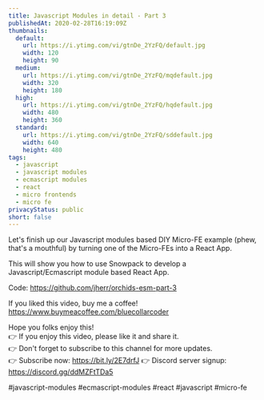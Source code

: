 ```yaml
---
title: Javascript Modules in detail - Part 3
publishedAt: 2020-02-28T16:19:09Z
thumbnails:
  default:
    url: https://i.ytimg.com/vi/gtnDe_2YzFQ/default.jpg
    width: 120
    height: 90
  medium:
    url: https://i.ytimg.com/vi/gtnDe_2YzFQ/mqdefault.jpg
    width: 320
    height: 180
  high:
    url: https://i.ytimg.com/vi/gtnDe_2YzFQ/hqdefault.jpg
    width: 480
    height: 360
  standard:
    url: https://i.ytimg.com/vi/gtnDe_2YzFQ/sddefault.jpg
    width: 640
    height: 480
tags:
  - javascript
  - javascript modules
  - ecmascript modules
  - react
  - micro frontends
  - micro fe
privacyStatus: public
short: false
---
```

  
  Let's finish up our Javascript modules based DIY Micro-FE example (phew, that's a mouthful) by turning one of the Micro-FEs into a React App.

This will show you how to use Snowpack to develop a Javascript/Ecmascript module based React App.

Code: https://github.com/jherr/orchids-esm-part-3

If you liked this video, buy me a coffee! https://www.buymeacoffee.com/bluecollarcoder

Hope you folks enjoy this!    
👉 If you enjoy this video, please like it and share it.    
👉 Don't forget to subscribe to this channel for more updates.    
👉 Subscribe now: https://bit.ly/2E7drfJ
👉 Discord server signup: https://discord.gg/ddMZFtTDa5

#javascript-modules #ecmascript-modules #react #javascript #micro-fe
  